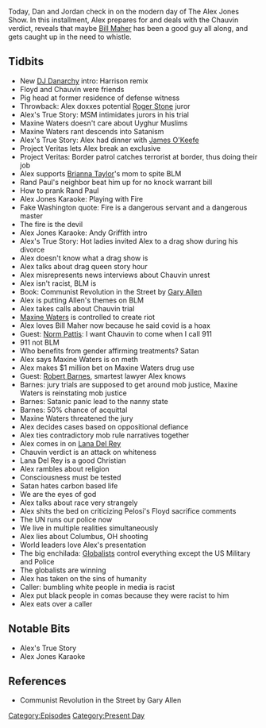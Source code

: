 {{DEFAULTSORT:
    #_EPISODE_0551:April 20-21, 2021
}}{{Episode
    | title             = April 20-21, 2021
    | caption           = Listen to this episode on [https://knowledgefight.libsyn.com/551-april-20-21-2021 Libsyn] [https://open.spotify.com/episode/4arBM0qjqtaeGfk8cwP2FL Spotify], Read the [[Transcript/551: April 20-21, 2021|Unofficial Transcript]]
    | episodeNumber     = 551
    | length            = 01:49:02
    | airDate           = April 23, 2021
    | coverageStartDate = April 20, 2021
    | coverageEndDate   = April 21, 2021
    | episodeType       = [[:Category:Present Day|Present Day]]
    | appearance        = [[Harrison Smith]], [[George Floyd]], [[Derek Chauvin]], [[Roger Stone]], [[Maxine Waters]], [[James O'Keefe]], [[Brianna Taylor]], [[Rand Paul]], [[Gary Allen]], [[Bill Maher]], [[Norm Pattis]], [[Robert Barnes]], [[Lana Del Rey]], [[Nancy Pelosi]]
    | oocDrop           = Burn in hell, CIA!
    | previousEpisode   = [[550: April 16, 2021]]
    | nextEpisode       = [[552: May 6, 2003]]
}}

{{Stub}}

Today, Dan and Jordan check in on the modern day of The Alex Jones Show. In this installment, Alex prepares for and deals with the Chauvin verdict, reveals that maybe [[Bill Maher]] has been a good guy all along, and gets caught up in the need to whistle.

==Tidbits==

*New [[DJ Danarchy]] intro: Harrison remix
*Floyd and Chauvin were friends
*Pig head at former residence of defense witness
*Throwback: Alex doxxes potential [[Roger Stone]] juror
*Alex's True Story: MSM intimidates jurors in his trial
*Maxine Waters doesn't care about Uyghur Muslims
*Maxine Waters rant descends into Satanism
*Alex's True Story: Alex had dinner with [[James O'Keefe]]
*Project Veritas lets Alex break an exclusive
*Project Veritas: Border patrol catches terrorist at border, thus doing their job
*Alex supports [[Brianna Taylor]]'s mom to spite BLM
*Rand Paul's neighbor beat him up for no knock warrant bill
*How to prank Rand Paul
*Alex Jones Karaoke: Playing with Fire
*Fake Washington quote: Fire is a dangerous servant and a dangerous master
*The fire is the devil
*Alex Jones Karaoke: Andy Griffith intro
*Alex's True Story: Hot ladies invited Alex to a drag show during his divorce
*Alex doesn't know what a drag show is
*Alex talks about drag queen story hour
*Alex misrepresents news interviews about Chauvin unrest
*Alex isn't racist, BLM is
*Book: Communist Revolution in the Street by [[Gary Allen]]
*Alex is putting Allen's themes on BLM
*Alex takes calls about Chauvin trial
*[[Maxine Waters]] is controlled to create riot
*Alex loves Bill Maher now because he said covid is a hoax
*Guest: [[Norm Pattis]]: I want Chauvin to come when I call 911
*911 not BLM
*Who benefits from gender affirming treatments? Satan
*Alex says Maxine Waters is on meth
*Alex makes $1 million bet on Maxine Waters drug use
*Guest: [[Robert Barnes]], smartest lawyer Alex knows
*Barnes: jury trials are supposed to get around mob justice, Maxine Waters is reinstating mob justice
*Barnes: Satanic panic lead to the nanny state
*Barnes: 50% chance of acquittal
*Maxine Waters threatened the jury
*Alex decides cases based on oppositional defiance
*Alex ties contradictory mob rule narratives together
*Alex comes in on [[Lana Del Rey]]
*Chauvin verdict is an attack on whiteness
*Lana Del Rey is a good Christian
*Alex rambles about religion
*Consciousness must be tested
*Satan hates carbon based life
*We are the eyes of god
*Alex talks about race very strangely
*Alex shits the bed on criticizing Pelosi's Floyd sacrifice comments
*The UN runs our police now
*We live in multiple realities simultaneously
*Alex lies about Columbus, OH shooting
*World leaders love Alex's presentation
*The big enchilada: [[Globalists]] control everything except the US Military and Police
*The globalists are winning
*Alex has taken on the sins of humanity
*Caller: bumbling white people in media is racist
*Alex put black people in comas because they were racist to him
*Alex eats over a caller

==Notable Bits==

*Alex's True Story
*Alex Jones Karaoke

==References==

*Communist Revolution in the Street by Gary Allen

[[Category:Episodes]]
[[Category:Present Day]]
